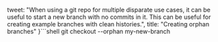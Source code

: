   tweet:
    "When using a git repo for multiple disparate use cases, it can be useful to start a new branch with no commits in it. This can be useful for creating example branches with clean histories.",
  title: "Creating orphan branches"
}```shell
git checkout --orphan my-new-branch
```;
